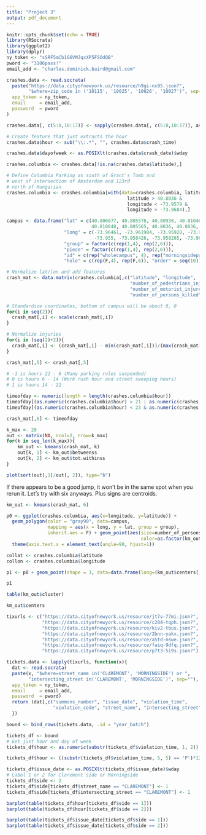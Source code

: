 ---
title: "Project 3"
output: pdf_document
---

```{r setup, include=FALSE}
knitr::opts_chunk$set(echo = TRUE)
library(RSocrata)
library(ggplot2)
library(dplyr)
ny_token <- "sSRF5mCb1G6VMJqxXP5FSOdQB"
pword <- "3106pass!"
email_add <- "charles.dominick.baird@gmail.com"
```



```{r}
crashes.data <- read.socrata(
  paste("https://data.cityofnewyork.us/resource/h9gi-nx95.json?",
        "$where=zip_code in ('10115', '10025', '10026', '10027')", sep=""),
  app_token = ny_token,
  email     = email_add,
  password  = pword
)
```

```{r}
crashes.data[, c(5:8,10:17)] <- sapply(crashes.data[, c(5:8,10:17)], as.numeric)

# Create feature that just extracts the hour
crashes.data$hour <- sub("\\:.*", "", crashes.data$crash_time)

crashes.data$dayofweek <- as.POSIXlt(crashes.data$crash_date)$wday

crashes.columbia <- crashes.data[!is.na(crashes.data$latitude),]

# Define Columbia Parking as south of Grant's Tomb and
# west of intersection of Amsterdam and 123rd
# north of Hungarian
crashes.columbia <- crashes.columbia[with(data=crashes.columbia, latitude < 40.811 &
                                            latitude > 40.8036 &
                                            longitude < -73.9579 &
                                            longitude > -73.9684),]

campus <- data.frame("lat" = c(40.806677, 40.805578, 40.80936, 40.810468, 40.810746,
                               40.810048, 40.805565, 40.8036, 40.8036, 40.805744),
                     "long" = c(-73.96461, -73.961984, -73.95928, -73.962, -73.9568,
                                -73.955, -73.958426, -73.958265, -73.960454, -73.959725),
                     "group" = factor(c(rep(1,4), rep(2,6))),
                     "piece" = factor(c(rep(1,4), rep(2,6))),
                     "id" = c(rep("wholecampus", 4), rep("morningsidepark", 6)),
                     "hole" = c(rep(F,4), rep(F,6)), "order" = seq(10))
```

```{r}
# Normalize lat/lon and add features
crash_mat <- data.matrix(crashes.columbia[,c("latitude", "longitude",
                                             "number_of_pedestrians_injured",
                                             "number_of_motorist_injured",
                                             "number_of_persons_killed", "hour")])

# Standardize coordinates, bottom of campus will be about 0, 0
for(i in seq(2)){
  crash_mat[,i] <- scale(crash_mat[,i])
}

# Normalize injuries
for(i in (seq(2)+2)){
  crash_mat[,i] <- (crash_mat[,i] - min(crash_mat[,i]))/(max(crash_mat[,i]) - min(crash_mat[,i]))
}

crash_mat[,5] <- crash_mat[,5]

# -1 is hours 22 - 6 (Many parking rules suspended)
# 0 is hours 6 - 14 (Work rush hour and street sweeping hours)
# 1 is hours 14 - 22

timeofday <- numeric(length = length(crashes.columbia$hour))
timeofday[(as.numeric(crashes.columbia$hour) > 21 | as.numeric(crashes.columbia$hour) < 7)] <- -1
timeofday[(as.numeric(crashes.columbia$hour) < 23 & as.numeric(crashes.columbia$hour) < 13)] <- 1

crash_mat[,6] <- timeofday

k_max <- 20
out <- matrix(NA, ncol=2, nrow=k_max)
for(k in seq_len(k_max)){
    km_out <- kmeans(crash_mat, k)
    out[k, 1] <- km_out$betweenss
    out[k, 2] <- km_out$tot.withinss
}

plot(sort(out[,1]/out[, 2]), type="b")
```

If there appears to be a good jump, it won't be in the same spot when you rerun it. Let's try with six anyways. Plus signs are centroids.

```{r}
km_out <- kmeans(crash_mat, 6)

p0 <- ggplot(crashes.columbia, aes(x=longitude, y=latitude)) +
  geom_polygon(color = "gray90", data=campus,
               mapping = aes(x = long, y = lat, group = group),
               inherit.aes = F) + geom_point(aes(size=number_of_persons_injured,
                                                 color=as.factor(km_out$cluster)), shape=1) +
  theme(axis.text.x = element_text(angle=90, hjust=1))

collat <- crashes.columbia$latitude
collon <- crashes.columbia$longitude

p1 <- p0 + geom_point(shape = 3, data=data.frame(long=(km_out$centers[,2]*sd(collon) + mean(collon)), lat=(km_out$centers[,1]*sd(collat) + mean(collat))), mapping = aes(x = long, y = lat, color=levels(as.factor(km_out$cluster))), inherit.aes = F)

p1
```


```{r}
table(km_out$cluster)

km_out$centers
```

```{r}
tixurls <- c("https://data.cityofnewyork.us/resource/jt7v-77mi.json?",
             "https://data.cityofnewyork.us/resource/c284-tqph.json?",
             "https://data.cityofnewyork.us/resource/kiv2-tbus.json?",
             "https://data.cityofnewyork.us/resource/2bnn-yakx.json?",
             "https://data.cityofnewyork.us/resource/a5td-mswe.json?",
             "https://data.cityofnewyork.us/resource/faiq-9dfq.json?",
             "https://data.cityofnewyork.us/resource/p7t3-5i9s.json?")

tickets.data <- lapply(tixurls, function(x){
  dat <- read.socrata(
  paste(x, "$where=street_name in('CLAREMONT', 'MORNINGSIDE') or ",
        "intersecting_street in('CLAREMONT', 'MORNINGSIDE')", sep=""),
  app_token = ny_token,
  email     = email_add,
  password  = pword)
  return (dat[,c("summons_number", "issue_date", "violation_time",
                 "violation_code", "street_name", "intersecting_street")])
  })

bound <- bind_rows(tickets.data, .id = "year_batch")
```

```{r}
tickets_df <- bound
# Get just hour and day of week
tickets_df$hour <- as.numeric(substr(tickets_df$violation_time, 1, 2))

tickets_df$hour <- ((substr(tickets_df$violation_time, 5, 5) == 'P')*12 + tickets_df$hour)

tickets_df$issue_date <- as.POSIXlt(tickets_df$issue_date)$wday
# Label 1 or 2 for Claremont side or Morningside
tickets_df$side <- 2
tickets_df$side[tickets_df$street_name == "CLAREMONT"] <- 1
tickets_df$side[tickets_df$intersecting_street == "CLAREMONT"] <- 1
```

```{r}
barplot(table(tickets_df$hour[tickets_df$side == 1]))
barplot(table(tickets_df$hour[tickets_df$side == 2]))

barplot(table(tickets_df$issue_date[tickets_df$side == 1]))
barplot(table(tickets_df$issue_date[tickets_df$side == 2]))
```
